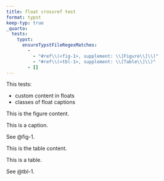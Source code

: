 ```yaml
---
title: float crossref test
format: typst
keep-typ: true
_quarto:
  tests:
    typst:
      ensureTypstFileRegexMatches:
        - 
          - "#ref\\(<fig-1>, supplement: \\[Figure\\]\\)"
          - "#ref\\(<tbl-1>, supplement: \\[Table\\]\\)"
        - []
---
```


This tests:

- custom content in floats
- classes of float captions

::: {#fig-1}

::: {.figure-content}
This is the figure content.
:::

This is a caption.

:::

See @fig-1.


::: {#tbl-1}

::: {.table-content}
This is the table content.
:::

This is a table.

:::

See @tbl-1.